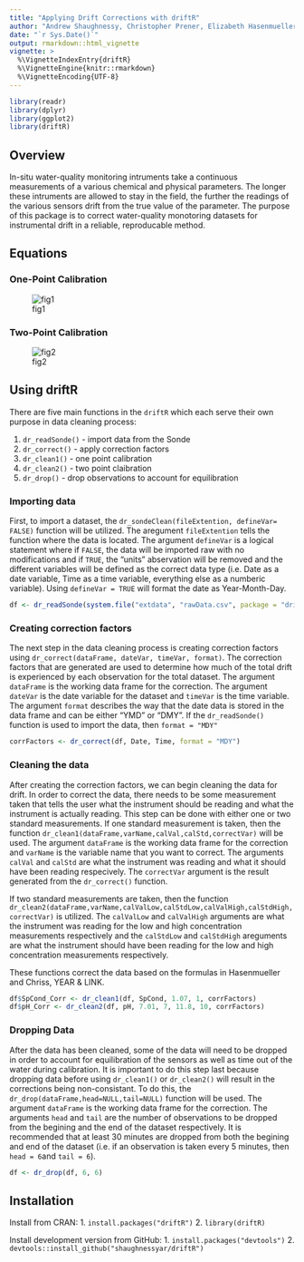 ```yaml
---
title: "Applying Drift Corrections with driftR"
author: "Andrew Shaughnessy, Christopher Prener, Elizabeth Hasenmueller"
date: "`r Sys.Date()`"
output: rmarkdown::html_vignette
vignette: >
  %\VignetteIndexEntry{driftR}
  %\VignetteEngine{knitr::rmarkdown}
  %\VignetteEncoding{UTF-8}
---
```


```r
library(readr)
library(dplyr)
library(ggplot2)
library(driftR)
```

## Overview

In-situ water-quality monitoring intruments take a continuous measurements of a various chemical and physical parameters. The longer these intruments are allowed to stay in the field, the further the readings of the various sensors drift from the true value of the parameter. The purpose of this package is to correct water-quality monotoring datasets for instrumental drift in a reliable, reproducable method. 

## Equations

### One-Point Calibration

![fig1](https://raw.githubusercontent.com/shaughnessyar/driftR/master/man/figures/onePointCorrection.png)

### Two-Point Calibration 

![fig2](https://raw.githubusercontent.com/shaughnessyar/driftR/master/man/figures/twoPointCorrection.png)

## Using driftR
There are five main functions in the `driftR` which each serve their own purpose in data cleaning process:

1. `dr_readSonde()` - import data from the Sonde 
2. `dr_correct()` - apply correction factors
3. `dr_clean1()` - one point calibration 
4. `dr_clean2()` - two point claibration
5. `dr_drop()` - drop observations to account for equilibration

### Importing data
First, to import a dataset, the `dr_sondeClean(fileExtention, defineVar= FALSE)` function will be utilized. The aregument `fileExtention` tells the function where the data is located. The argument `defineVar` is a logical statement where if `FALSE`, the data will be imported raw with no modifications and if `TRUE`, the "units" abservation will be removed and the different variables will be defined as the correct data type (i.e. Date as a date variable, Time as a time variable, everything else as a numberic variable). Using `defineVar = TRUE` will format the date as Year-Month-Day.

```r
df <- dr_readSonde(system.file("extdata", "rawData.csv", package = "driftR"), defineVar = TRUE)
```

### Creating correction factors
The next step in the data cleaning process is creating correction factors using `dr_correct(dataFrame, dateVar, timeVar, format)`. The correction factors that are generated are used to determine how much of the total drift is experienced by each observation for the total dataset. The argument `dataFrame` is the working data frame for the correction. The argument `dateVar` is the date variable for the dataset and `timeVar` is the time variable. The argument `format` describes the way that the date data is stored in the data frame and can be either "YMD" or "DMY". If the `dr_readSonde()` function is used to import the data, then `format = "MDY"`

```r
corrFactors <- dr_correct(df, Date, Time, format = "MDY")
```

### Cleaning the data
After creating the correction factors, we can begin cleaning the data for drift. In order to correct the data, there needs to be some measurement taken that tells the user what the instrument should be reading and what the instrument is actually reading. This step can be done with either one or two standard measurements. If one standard measurement is taken, then the function `dr_clean1(dataFrame,varName,calVal,calStd,correctVar)` will be used. The argument `dataFrame` is the working data frame for the correction and `varName` is the variable name that you want to correct. The arguments `calVal` and `calStd` are what the instrument was reading and what it should have been reading respecively. The `correctVar` argument is the result generated from the `dr_correct()` function. 

If two standard measurements are taken, then the function `dr_clean2(dataFrame,varName,calValLow,calStdLow,calValHigh,calStdHigh,correctVar)` is utilized. The `calValLow` and `calValHigh` arguments are what the instrument was reading for the low and high concentration measurements respectively and the `calStdLow` and `calStdHigh` areguments are what the instrument should have been reading for the low and high concentration measurements respectively. 

These functions correct the data based on the formulas in Hasenmueller and Chriss, YEAR & LINK.

```r
df$SpCond_Corr <- dr_clean1(df, SpCond, 1.07, 1, corrFactors)
df$pH_Corr <- dr_clean2(df, pH, 7.01, 7, 11.8, 10, corrFactors)
```

### Dropping Data
After the data has been cleaned, some of the data will need to be dropped in order to account for equilibration of the sensors as well as time out of the water during calibration. It is important to do this step last because dropping data before using `dr_clean1()` or `dr_clean2()` will result in the corrections being non-consistant. To do this, the `dr_drop(dataFrame,head=NULL,tail=NULL)` function will be used. The argument `dataFrame` is the working data frame for the correction. The arguments `head` and `tail` are the number of observations to be dropped from the begining and the end of the dataset respectively. It is recommended that at least 30 minutes are dropped from both the begining and end of the dataset (i.e. if an observation is taken every 5 minutes, then `head = 6`and `tail = 6`).

```r
df <- dr_drop(df, 6, 6)
```

## Installation
Install from CRAN:
  1. `install.packages("driftR")`
  2. `library(driftR)`

Install development version from GitHub:
  1. `install.packages("devtools")`
  2. `devtools::install_github("shaughnessyar/driftR")`




